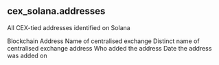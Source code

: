 ## cex_solana.addresses 
All CEX-tied addresses identified on Solana

<ParamField path="blockchain">
Blockchain
</ParamField>
<ParamField path="address">
Address
</ParamField>
<ParamField path="cex_name">
Name of centralised exchange
</ParamField>
<ParamField path="distinct_name">
Distinct name of centralised exchange address
</ParamField>
<ParamField path="added_by">
Who added the address
</ParamField>
<ParamField path="added_date">
Date the address was added on
</ParamField>

